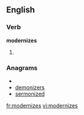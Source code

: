 
==English==

===Verb===
'''modernizes'''

# {{third-person singular of|[[modernize]]}}

===Anagrams===
* {{alphagram|deeimnorsz}}
* [[demonizers#English|demonizers]]
* [[sermonized#English|sermonized]]

[[fr:modernizes]]
[[vi:modernizes]]